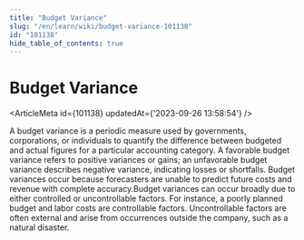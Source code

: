 ```yaml
---
title: "Budget Variance"
slug: "/en/learn/wiki/budget-variance-101138"
id: "101138"
hide_table_of_contents: true
---
```



# Budget Variance

<ArticleMeta id={101138} updatedAt={'2023-09-26 13:58:54'} />
<div className='border-solid border-b border-t-0 my-4 border-[var(--ifm-color-gray-300)]' />

A budget variance is a periodic measure used by governments, corporations, or individuals to quantify the difference between budgeted and actual figures for a particular accounting category. A favorable budget variance refers to positive variances or gains; an unfavorable budget variance describes negative variance, indicating losses or shortfalls. Budget variances occur because forecasters are unable to predict future costs and revenue with complete accuracy.Budget variances can occur broadly due to either controlled or uncontrollable factors. For instance, a poorly planned budget and labor costs are controllable factors. Uncontrollable factors are often external and arise from occurrences outside the company, such as a natural disaster.
